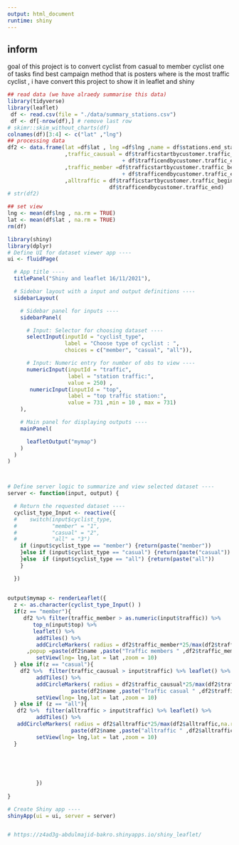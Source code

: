 ---
output: html_document
runtime: shiny
---

## inform 
goal of this project is to convert cyclist from casual to member cyclist 
one of tasks find best campaign method that is posters where is the most traffic 
cyclist , i have convert this project to show it in leaflet and shiny 


```{r  echo=FALSE , message=FALSE}
## read data (we have alraedy summarise this data)
library(tidyverse)
library(leaflet)
 df <- read.csv(file = "./data/summary_stations.csv")
 df <- df[-nrow(df),] # remove last row 
# skimr::skim_without_charts(df)
colnames(df)[3:4] <- c("lat" ,"lng") 
## processing data
df2 <- data.frame(lat =df$lat , lng =df$lng ,name = df$stations.end_station_name 
                  ,traffic_causual = df$trafficstartbycustomer.traffic_begin_casual
                                    + df$trafficendbycustomer.traffic_end_casual
                  ,traffic_member =df$trafficstartbycustomer.traffic_begin_member
                                    + df$trafficendbycustomer.traffic_end_member
                  ,alltraffic = df$trafficstartbycustomer.traffic_begin +
                                df$trafficendbycustomer.traffic_end) 
# str(df2)

## set view 
lng <- mean(df$lng , na.rm = TRUE)
lat <- mean(df$lat , na.rm = TRUE)
rm(df)
```



```{r echo=FALSE}
library(shiny)
library(dplyr)
# Define UI for dataset viewer app ----
ui <- fluidPage(

  # App title ----
  titlePanel("Shiny and leaflet 16/11/2021"),

  # Sidebar layout with a input and output definitions ----
  sidebarLayout(

    # Sidebar panel for inputs ----
    sidebarPanel(

      # Input: Selector for choosing dataset ----
      selectInput(inputId = "cyclist_type",
                  label = "Choose type of cyclist : ",
                  choices = c("member", "casual", "all")),

      # Input: Numeric entry for number of obs to view ----
      numericInput(inputId = "traffic",
                   label = "station traffic:",
                   value = 250) ,
       numericInput(inputId = "top",
                   label = "top traffic station:",
                   value = 731 ,min = 10 , max = 731)
    ),

    # Main panel for displaying outputs ----
    mainPanel(

      leafletOutput("mymap")
    )
  )
)



# Define server logic to summarize and view selected dataset ----
server <- function(input, output) {

  # Return the requested dataset ----
  cyclist_type_Input <- reactive({
  #    switch(input$cyclist_type,
  #           "member" = "1",
  #           "casual" = "2",
  #           "all" = "3")
    if (input$cyclist_type == "member") {return(paste("member"))
    }else if (input$cyclist_type == "casual") {return(paste("casual"))
    }else  if (input$cyclist_type == "all") {return(paste("all"))
    }

  })
  
  
output$mymap <- renderLeaflet({
  z <- as.character(cyclist_type_Input() )
  if(z == "member"){
     df2 %>% filter(traffic_member > as.numeric(input$traffic)) %>%
        top_n(input$top) %>% 
        leaflet() %>%
         addTiles() %>%
         addCircleMarkers( radius = df2$traffic_member*25/max(df2$traffic_member,na.rm = T) 
      ,popup =paste(df2$name ,paste("Traffic members " ,df2$traffic_member),sep = "<br/>")) %>%
         setView(lng= lng,lat = lat ,zoom = 10)
  } else if(z == "casual"){
    df2 %>%  filter(traffic_causual > input$traffic) %>% leaflet() %>%
         addTiles() %>%
         addCircleMarkers( radius = df2$traffic_causual*25/max(df2$traffic_causual,na.rm = T ),popup =
                    paste(df2$name ,paste("Traffic casual " ,df2$traffic_causual),sep = "<br/>")) %>%
         setView(lng= lng,lat = lat ,zoom = 10)
  } else if (z == "all"){
   df2 %>%  filter(alltraffic > input$traffic) %>% leaflet() %>% 
         addTiles() %>%
   addCircleMarkers( radius = df2$alltraffic*25/max(df2$alltraffic,na.rm = T ),popup =
                    paste(df2$name ,paste("alltraffic " ,df2$alltraffic),sep = "<br/>")) %>%
         setView(lng= lng,lat = lat ,zoom = 10)
  }
  

 
  
        
         })  
  
}

# Create Shiny app ----
shinyApp(ui = ui, server = server)


# https://z4ad3g-abdulmajid-bakro.shinyapps.io/shiny_leaflet/
```









